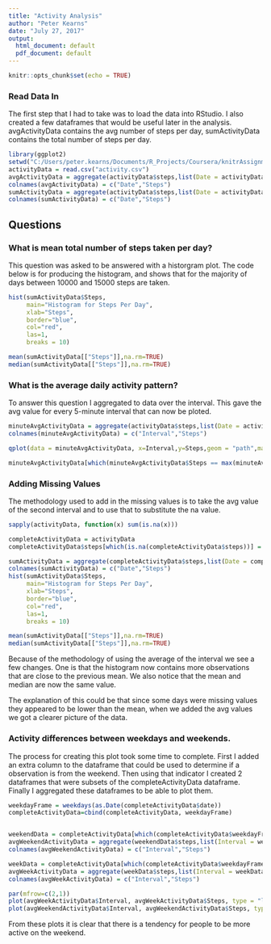---
title: "Activity Analysis"
author: "Peter Kearns"
date: "July 27, 2017"
output:
  html_document: default
  pdf_document: default
---

```{r setup, include=FALSE}
knitr::opts_chunk$set(echo = TRUE)
```


### Read Data In

The first step that I had to take was to load the data into RStudio.  I also created a few dataframes that would be useful later in the analysis.  avgActivityData contains the avg number of steps per day, sumActivityData contains the total number of steps per day.


```{r read}
library(ggplot2)
setwd("C:/Users/peter.kearns/Documents/R_Projects/Coursera/knitrAssignment")
activityData = read.csv("activity.csv")
avgActivityData = aggregate(activityData$steps,list(Date = activityData$date),mean)
colnames(avgActivityData) = c("Date","Steps")
sumActivityData = aggregate(activityData$steps,list(Date = activityData$date),sum)
colnames(sumActivityData) = c("Date","Steps")
```

## Questions

### What is mean total number of steps taken per day?

This question was asked to be answered with a historgram plot.  The code below is for producing the histogram, and shows that for the majority of days between 10000 and 15000 steps are taken.

```{r daysteps, echo=TRUE}
hist(sumActivityData$Steps, 
     main="Histogram for Steps Per Day", 
     xlab="Steps", 
     border="blue", 
     col="red",
     las=1,
     breaks = 10)
```

```{r stepstats, echo = TRUE}
mean(sumActivityData[["Steps"]],na.rm=TRUE)
median(sumActivityData[["Steps"]],na.rm=TRUE)
```

### What is the average daily activity pattern?

To answer this question I aggregated to data over the interval.  This gave the avg value for every 5-minute interval that can now be ploted.

```{r dailytrack}
minuteAvgActivityData = aggregate(activityData$steps,list(Date = activityData$interval),mean, na.rm=TRUE)
colnames(minuteAvgActivityData) = c("Interval","Steps")

qplot(data = minuteAvgActivityData, x=Interval,y=Steps,geom = "path",main = "Daily Average Pattern")

minuteAvgActivityData[which(minuteAvgActivityData$Steps == max(minuteAvgActivityData$Steps)),]
```

### Adding Missing Values

The methodology used to add in the missing values is to take the avg value of the second interval and to use that to substitute the na value.

```{r NAwork}
sapply(activityData, function(x) sum(is.na(x)))

completeActivityData = activityData
completeActivityData$steps[which(is.na(completeActivityData$steps))] = minuteAvgActivityData[match(completeActivityData$interval, minuteAvgActivityData$Interval), "Steps"]

sumActivityData = aggregate(completeActivityData$steps,list(Date = completeActivityData$date),sum)
colnames(sumActivityData) = c("Date","Steps")
hist(sumActivityData$Steps, 
     main="Histogram for Steps Per Day", 
     xlab="Steps", 
     border="blue", 
     col="red",
     las=1,
     breaks = 10)

```

```{r NAstepstats, echo = TRUE}
mean(sumActivityData[["Steps"]],na.rm=TRUE)
median(sumActivityData[["Steps"]],na.rm=TRUE)
```

Because of the methodology of using the average of the interval we see a few changes.  One is that the histogram now contains more observations that are close to the previous mean.  We also notice that the mean and median are now the same value.

The explanation of this could be that since some days were missing values they appeared to be lower than the mean, when we added the avg values we got a clearer picture of the data.


### Activity differences between weekdays and weekends.


The process for creating this plot took some time to complete.  First I added an extra column to the dataframe that could be used to determine if a observation is from the weekend.  Then using that indicator I created 2 dataframes that were subsets of the completeActivityData dataframe.  Finally I aggregated these dataframes to be able to plot them.

```{r weekdayWork}
weekdayFrame = weekdays(as.Date(completeActivityData$date))
completeActivityData=cbind(completeActivityData, weekdayFrame)


weekendData = completeActivityData[which(completeActivityData$weekdayFrame == "Saturday" | completeActivityData$weekdayFrame == "Sunday"),]
avgWeekendActivityData = aggregate(weekendData$steps,list(Interval = weekendData$interval),mean)
colnames(avgWeekendActivityData) = c("Interval","Steps")

weekData = completeActivityData[which(completeActivityData$weekdayFrame != "Saturday" & completeActivityData$weekdayFrame != "Sunday"),]
avgWeekActivityData = aggregate(weekData$steps,list(Interval = weekData$interval),mean)
colnames(avgWeekActivityData) = c("Interval","Steps")

par(mfrow=c(2,1))
plot(avgWeekActivityData$Interval, avgWeekActivityData$Steps, type = "l",xlab = '', ylab = "Steps",main = "Weekday")
plot(avgWeekendActivityData$Interval, avgWeekendActivityData$Steps, type = "l",xlab = "Interval", ylab = "Steps",main = "Weekend")
```


From these plots it is clear that there is a tendency for people to be more active on the weekend.





